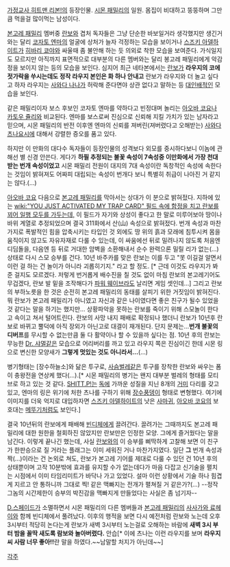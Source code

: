 [[가정교사 히트맨 리본!]]의 등장인물.
[[시몬 패밀리]]의 일원. 몸집이 비대하고 뚱뚱하며 그만큼 먹을걸 많이먹는 남성이다.

[[본고레 패밀리]] 멤버중 [[란보]]와 겹처 독자들은 그냥 단순한 바보일거라 생각했지만 생긴거와는 달리 [[코자토 엔마]]의 얼굴에 상처가 늘자 걱정하는 모습을 보이거나 [[스즈키 아델하이트]]가 [[히바리 쿄야]]와 싸울때 좀 불안해 하는 듯 의외로 착한 모습을 보여준다. 가식일지도 모르지만 아직까지 표면적으로 대부분의 다른 멤버와는 달리 봉고레 패밀리에게 악감정을 보이지 않는 등의 모습을 보인다. 심지어 최근 네타본에서는 [[란보]]가 '''라우지의 코에 젓가락을 쑤시는데도 정작 라우지 본인은 화 하나 안내고''' 란보가 라우지와 더 놀고 싶다고 하자 라우지는 [[사와다 나나]]가 허락해 준다면야 상관 없다고 말하는 등 [[대인배]]적인 모습을 보인다.  

같은 패밀리이자 보스 후보인 코자토 엔마를 약하다고 빈정대며 놀리는 [[아오바 코요]]나 [[카토우 쥴리]]와 비교된다. 엔마를 보스로써 진심으로 신뢰해 지킬 가치가 있는 남자라고 믿으며, 시몬 패밀리의 반전 이후엔 엔마의 신뢰를 져버린(져버렸다고 오해받는) [[사와다 츠나요시]]에 대해서 강렬한 증오를 품고 있다.

하지만 이 만화의 대다수 독자들이 등장인물의 성격보다 외모를 중시하다보니 이놈에 관해선 별 신경 안쓴다. 게다가 '''하필 추정되는 불꽃 속성이 7속성중 이만화에서 가장 천대받는 번개 속성이었고''' 시몬 패밀리 전원이 대지의 7대 속성이란 독창적인 속성에 속한다는 것임이 밝혀져도 어짜피 대립되는 속성이 번개다 보니 특별히 취급이 나아진 거 같지는 않다.(…)

[[아오바 코요]] 다음으로 [[본고레 패밀리]]를 막아서는 상대가 이 분으로 밝혀젔다. 지하에 있는 [[wiki:"YOU JUST ACTIVATED MY TRAP CARD" 필드 속에 함정을 치고 란보를 꾀어 일행 모두를 가두는데,]] 이 필드가 자기와 상성이 좋다고 한 말로 미루어보아 땅이나 바위 계열로 추정되었으며 결국 311화에서 산(山) 속성으로 밝혀젔다. 번개 속성과 마찬가지로 폭발적인 힘을 압축시키는 타입인 것 외에도 땅 위의 흙과 모래에 침투시켜 몸을 움직이지 않고도 자유자재로 다룰 수 있는데, 이 싸움에선 뒤로 밀려나지 않도록 처음엔 디딤돌을, 다음엔 등 뒤로 거대한 암벽을 소환해내서 순수 완력으론 밀릴 리가 없는(…) 상태로 다시 스모 승부를 건다. 10년 바주카를 맞은 란보는 이를 두고 "못 이길걸 알면서 이런 걸 하는 건 놀이가 아니라 괴롭히기지." 라고 할 정도. [* 근데 이것도 라우지가 봐준 걸지도 모르겠다. 저렇게 번거롭게 배수진을 칠 것도 없이 마침 란보의 본고레기어도 무겁겠다, 란보 발 밑을 조작해다가 [[파워 웨이브]]라도 날리면 게임 셋인데…]
그리고 란보의 부하노릇을 한 것은 순전히 본고레 패밀리의 동태를 살피기 위한 거짓임이 밝혀진다. 뭐 란보가 본고레 패밀리가 아니였고 자신과 같은 나이였다면 좋은 친구가 될수 있었을 것 같다는 말을 하기는 했지만… 상황파악을 못하는 란보를 죽이기 위해 스모놀이 한다고 속이고 쳐서 털어트린다. 란보의 사망 내지 패배로 확정되나 했더니 란보가 10년후 란보로 바뀌고 뿔덕에 아직 장외가 아닌고로 대결이 재개된다. 
단지 문제는...'''번개 불꽃의 디버프'''를 무시할 수 없는만큼 둘 다 활약이나 할 수 있을까 싶다는 점. 10년 후의 란보는 무능한 [[Dr. 샤멀]]같은 모습으로 어리버리를 까고 있고 라우지 쪽은 진심이긴 한데 시몬 링으로 변신한 모양새가 '''그렇게 멋있는 것도 아니라서…'''(…)

병기형태는 [장수하늘소]와 닮은 투구로, [[사슴벌레]]같은 투구를 장착한 란보와 싸우는 폼이 충왕전을 연상케 했다(...).[* 시몬 패밀리의 병기는 왠지 대부분 벌레의 형태를 모티브로 하고 있는 것 같다. [[SHITT.P!]]는 [[독]]에 가까운 성질을 지닌 8개의 [[거미]] 다리를 갖고 있고, 엔마의 링은 위기에 처한 츠나를 구하기 위해 [[장수풍뎅이]] 형태로 변형했다. 여기에 이미지를 더욱 억지로 대입하자면 [[스즈키 아델하이트]]의 낫은 [[사마귀]], [[아오바 코요]]의 보호대는 [[메뚜기]]처럼도 보인다.]

결국 10년뒤의 란보에게 패배해 [[빈디체]]에게 끌려간다. 끌려가는 그때까지도 본고레 패밀리에 대한 원한을 철회하진 않았지만 란보만은 인정한 모양. 그에게 즐거웠다는 말을 남긴다.
이렇게 끝나긴 했는데, 사실 [[란보]]와의 이 승부를 삐딱하게 고찰해 보면 이 친구가 한판승으로 질 거라는 플래그는 이미 세워진 거나 마찬가지였다. 일단 '''그''' 번개 속성과 짝(…)이라는 건 논외로 쳐도, 란보가 본고레 기어를 제대로 다룰 수 있던 건 10년 후의 상태뿐이며 고작 10분밖에 효과를 유지할 수가 없는데다가 마음 다잡고 신기술을 펼치는 시점에서 이미 타임리미트가 바닥나 가고 있었다. 설마 이런 상황에서 기술 하나 힘겹게 지르고 안 통하니까 그대로 찍! 같은 맥빠지는 전개가 펼쳐질 거 같은가?(…) --정작 그놈의 시간제한이 승부의 박진감을 맥빠지게 만들었다는 사실은 좀 넘기자--

[[D.스페이드]]가 소멸하면서 시몬 패밀리의 다른 멤버들과 [[본고레 패밀리]]의 [[사사가와 료헤이]]와 함께 빈디체에서 풀려났다. 이후의 행적을 보면 다시 예전처럼 란보와 노는데 오후 3시부터 적당히 논다는게 란보가 새벽 3시부터 노는걸로 오해하는 바람에 '''새벽 3시 부터 밤을 꼴딱 새도록 람보와 놀아버렸다.''' 안습[* 이에 츠나는 이런 라우지를 보며 '''라우지씨 사람 너무 좋아!!'''란 말을 하였다.~~남말할 처지가 아닌데~~]

[[각주]]
